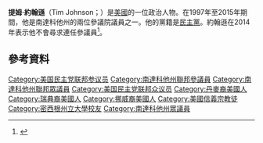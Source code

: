 '''提姆·約翰遜'''（Tim Johnson；{{bd|1946年|12月28日}}）是[[美國|美國]]的一位政治人物。在1997年至2015年期間，他是南達科他州的兩位參議院議員之一。他的黨籍是[[民主黨_(美國)|民主黨]]。約翰遜在2014年表示他不會尋求連任參議員<ref>{{cite web|title=Sen. Tim Johnson to retire in 2014, giving GOP new pickup target|url=http://thehill.com/blogs/ballot-box/senate-races/290179-sen-tim-johnson-to-retire-on-2014-giving-gop-new-pickup-target|publisher=The Hill|accessdate=25 March 2013|archive-date=2018-09-27|archive-url=https://web.archive.org/web/20180927165748/https://thehill.com/blogs/ballot-box/senate-races/290179-sen-tim-johnson-to-retire-on-2014-giving-gop-new-pickup-target|dead-url=no}}</ref>。
== 參考資料 ==
{{reflist}}
{{DEFAULTSORT: Johnson, Tim}}
[[Category:美国民主党联邦参议员|Category:美国民主党联邦参议员]]
[[Category:南達科他州聯邦參議員|Category:南達科他州聯邦參議員]]
[[Category:南達科他州聯邦眾議員|Category:南達科他州聯邦眾議員]]
[[Category:美国民主党联邦众议员|Category:美国民主党联邦众议员]]
[[Category:丹麥裔美國人|Category:丹麥裔美國人]]
[[Category:瑞典裔美國人|Category:瑞典裔美國人]]
[[Category:挪威裔美國人|Category:挪威裔美國人]]
[[Category:美國信義宗教徒|Category:美國信義宗教徒]]
[[Category:密西根州立大學校友|Category:密西根州立大學校友]]
[[Category:南達科他州眾議員|Category:南達科他州眾議員]]